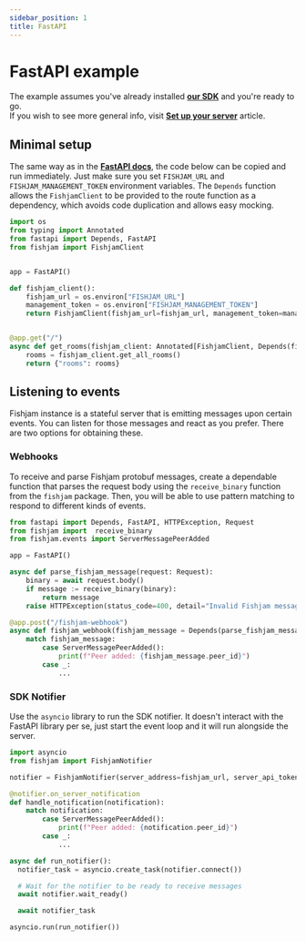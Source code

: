 ```yaml
---
sidebar_position: 1
title: FastAPI
---
```


# FastAPI example

The example assumes you've already installed [**our SDK**](https://github.com/fishjam-cloud/python-server-sdk) and you're ready to go.  
If you wish to see more general info, visit [**Set up your server**](/how-to/backend/server-setup) article.

## Minimal setup

The same way as in the [**FastAPI docs**](https://fastapi.tiangolo.com/tutorial/first-steps/), the code below can be copied and run immediately.
Just make sure you set `FISHJAM_URL` and `FISHJAM_MANAGEMENT_TOKEN` environment variables.
The `Depends` function allows the `FishjamClient` to be provided to the route function as a dependency, which avoids code duplication and allows easy mocking.

```python
import os
from typing import Annotated
from fastapi import Depends, FastAPI
from fishjam import FishjamClient


app = FastAPI()

def fishjam_client():
    fishjam_url = os.environ["FISHJAM_URL"]
    management_token = os.environ["FISHJAM_MANAGEMENT_TOKEN"]
    return FishjamClient(fishjam_url=fishjam_url, management_token=management_token)


@app.get("/")
async def get_rooms(fishjam_client: Annotated[FishjamClient, Depends(fishjam_client)]):
    rooms = fishjam_client.get_all_rooms()
    return {"rooms": rooms}
```

## Listening to events

Fishjam instance is a stateful server that is emitting messages upon certain events.
You can listen for those messages and react as you prefer.
There are two options for obtaining these.

### Webhooks

To receive and parse Fishjam protobuf messages, create a dependable function that parses the request body using the `receive_binary` function from the `fishjam` package.
Then, you will be able to use pattern matching to respond to different kinds of events.

```python
from fastapi import Depends, FastAPI, HTTPException, Request
from fishjam import  receive_binary
from fishjam.events import ServerMessagePeerAdded

app = FastAPI()

async def parse_fishjam_message(request: Request):
    binary = await request.body()
    if message := receive_binary(binary):
        return message
    raise HTTPException(status_code=400, detail="Invalid Fishjam message")

@app.post("/fishjam-webhook")
async def fishjam_webhook(fishjam_message = Depends(parse_fishjam_message)):
    match fishjam_message:
        case ServerMessagePeerAdded():
            print(f"Peer added: {fishjam_message.peer_id}")
        case _:
            ...
```

### SDK Notifier

Use the `asyncio` library to run the SDK notifier.
It doesn't interact with the FastAPI library per se, just start the event loop and it will run alongside the server.

```python
import asyncio
from fishjam import FishjamNotifier

notifier = FishjamNotifier(server_address=fishjam_url, server_api_token=management_token)

@notifier.on_server_notification
def handle_notification(notification):
    match notification:
        case ServerMessagePeerAdded():
            print(f"Peer added: {notification.peer_id}")
        case _:
            ...

async def run_notifier():
  notifier_task = asyncio.create_task(notifier.connect())

  # Wait for the notifier to be ready to receive messages
  await notifier.wait_ready()

  await notifier_task

asyncio.run(run_notifier())
```
